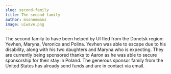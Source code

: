 ```yaml
---
slug: second-family
title: The second family
author: msonnemans
image: uiwave.png
---
```

The second family to have been helped by UI fled from the Donetsk region: Yevhen, Maryna, Veronica and Polina. Yevhen was able to escape due to his disability, along with his two daughters and Maryna who is expecting. They are currently being sponsored thanks to Aaron as he was able to secure sponsorship for their stay in Poland. The generous sponsor family from the United States has already send funds and are in contact via email.
